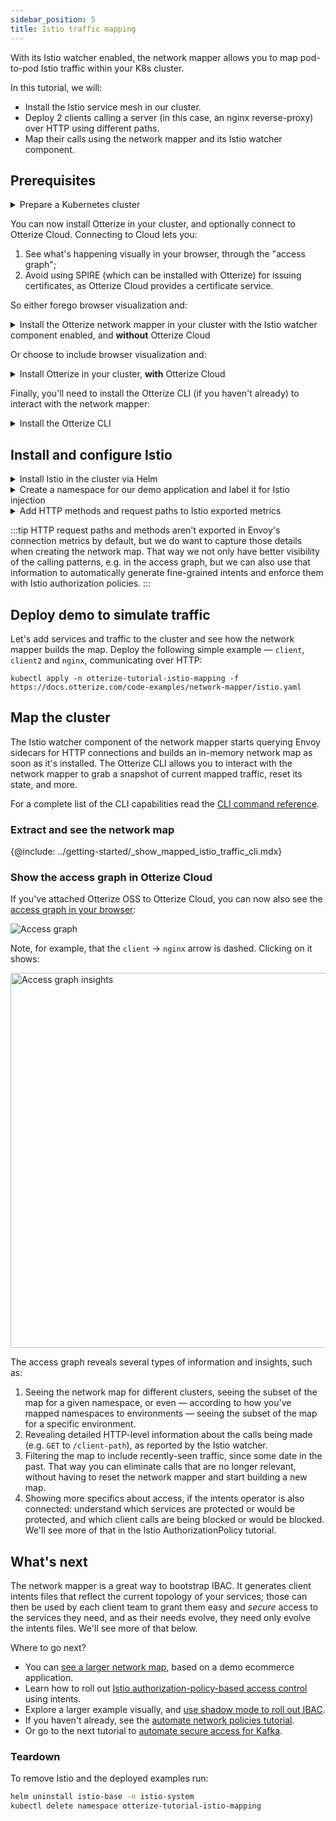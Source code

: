 ```yaml
---
sidebar_position: 5
title: Istio traffic mapping
---
```


With its Istio watcher enabled, the network mapper allows you to map pod-to-pod Istio traffic within your K8s cluster.

In this tutorial, we will:

- Install the Istio service mesh in our cluster.
- Deploy 2 clients calling a server (in this case, an nginx reverse-proxy) over HTTP using different paths.
- Map their calls using the network mapper and its Istio watcher component.

## Prerequisites

<details>
<summary>Prepare a Kubernetes cluster</summary>

Before you start, you'll need a Kubernetes cluster. Having a cluster with a [CNI](https://kubernetes.io/docs/concepts/extend-kubernetes/compute-storage-net/network-plugins/) that supports [NetworkPolicies](https://kubernetes.io/docs/concepts/services-networking/network-policies/) isn't required for this tutorial, but is recommended so that your cluster works with other tutorials.

{@include: ../_common/cluster-setup.md}
</details>

You can now install Otterize in your cluster, and optionally connect to Otterize Cloud. Connecting to Cloud lets you:
1. See what's happening visually in your browser, through the "access graph";
2. Avoid using SPIRE (which can be installed with Otterize) for issuing certificates, as Otterize Cloud provides a certificate service.

So either forego browser visualization and:

<details>
<summary>Install the Otterize network mapper in your cluster with the Istio watcher component enabled, and <b>without</b> Otterize Cloud</summary>

{@include: ../_common/install-otterize-istio-watcher.md}

</details>

Or choose to include browser visualization and:

<details>
<summary>Install Otterize in your cluster, <b>with</b> Otterize Cloud</summary>

####  Create an Otterize Cloud account

{@include: ../_common/create-account.md}

#### Install Otterize OSS, connected to Otterize Cloud

{@include: ../_common/install-otterize-from-cloud-with-enforcement-with-istiowatcher.md}

</details>

Finally, you'll need to install the Otterize CLI (if you haven't already) to interact with the network mapper:

<details>
<summary>Install the Otterize CLI</summary>

{@include: ../_common/install-otterize-cli.md}

</details>

## Install and configure Istio
<details>
<summary>Install Istio in the cluster via Helm</summary>

{@include: ../_common/install-istio.md}

</details>
<details>
<summary>Create a namespace for our demo application and label it for Istio injection</summary>

```shell
kubectl create namespace otterize-tutorial-istio-mapping
kubectl label namespace otterize-tutorial-istio-mapping istio-injection=enabled
```

</details>
<details>
<summary>Add HTTP methods and request paths to Istio exported metrics</summary>

Apply this configuration in the `istio-system` namespace, propagating it to all namespaces covered by the mesh.

```
kubectl apply -f https://docs.otterize.com/code-examples/network-mapper/istio-telemetry-enablement.yaml
```

```yaml
{@include: ../../static/code-examples/network-mapper/istio-telemetry-enablement.yaml}
```

</details>

:::tip
HTTP request paths and methods aren't exported in Envoy's connection metrics by default, but we do want to capture those
details when creating the network map. That way we not only have better visibility of the calling patterns,
e.g. in the access graph, but we can also use that information to automatically generate fine-grained intents and
enforce them with Istio authorization policies.
:::

## Deploy demo to simulate traffic

Let's add services and traffic to the cluster and see how the network mapper builds the map.
Deploy the following simple example &mdash; `client`, `client2` and `nginx`, communicating over HTTP:
```shell
kubectl apply -n otterize-tutorial-istio-mapping -f https://docs.otterize.com/code-examples/network-mapper/istio.yaml
```

## Map the cluster

The Istio watcher component of the network mapper starts querying Envoy sidecars for HTTP connections and builds an
in-memory network map as soon as it's installed. The Otterize CLI allows you to interact with the network mapper to
grab a snapshot of current mapped traffic, reset its state, and more.

For a complete list of the CLI capabilities read the [CLI command reference](/reference/cli/#network-mapper).

### Extract and see the network map

{@include: ../getting-started/_show_mapped_istio_traffic_cli.mdx}

### Show the access graph in Otterize Cloud

If you've attached Otterize OSS to Otterize Cloud, you can now also see the [access graph in your browser](https://app.otterize.com):

![Access graph](/img/quick-tutorials/network-mapper/otterize-tutorial-access-graph-istio.png)

Note, for example, that the `client` &rightarrow; `nginx` arrow is dashed. Clicking on it shows:

<div style={{textAlign: 'center'}}>
    <img src="/img/quick-tutorials/network-mapper/otterize-tutorial-access-graph-istio-insights.png" alt="Access graph insights" width="600"/>
</div>

The access graph reveals several types of information and insights, such as:
1. Seeing the network map for different clusters, seeing the subset of the map for a given namespace, or even &mdash; according to how you've mapped namespaces to environments &mdash; seeing the subset of the map for a specific environment.
2. Revealing detailed HTTP-level information about the calls being made (e.g. `GET` to `/client-path`), as reported by the Istio watcher.
3. Filtering the map to include recently-seen traffic, since some date in the past. That way you can eliminate calls that are no longer relevant, without having to reset the network mapper and start building a new map.
3. Showing more specifics about access, if the intents operator is also connected: understand which services are protected or would be protected, and which client calls are being blocked or would be blocked. We'll see more of that in the Istio AuthorizationPolicy tutorial.

## What's next

The network mapper is a great way to bootstrap IBAC. It generates client intents files that reflect
the current topology of your services; those can then be used by each client team to grant them easy
and *secure* access to the services they need, and as their needs evolve, they need only evolve
the intents files. We'll see more of that below.

Where to go next?

- You can [see a larger network map](/quick-visual-tutorials/visual-k8s-cluster-mapping), based on a demo ecommerce application.
- Learn how to roll out [Istio authorization-policy-based access control](/quick-tutorials/k8s-istio-authorization-policies) using intents.
- Explore a larger example visually, and [use shadow mode to roll out IBAC](/quick-visual-tutorials/visual-ibac-istio-authorization-policies).
- If you haven't already, see the [automate network policies tutorial](/quick-tutorials/k8s-network-policies).
- Or go to the next tutorial to [automate secure access for Kafka](/quick-tutorials/k8s-kafka-mtls).

### Teardown

To remove Istio and the deployed examples run:

```bash
helm uninstall istio-base -n istio-system
kubectl delete namespace otterize-tutorial-istio-mapping
```
